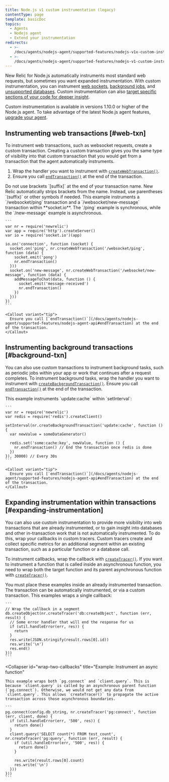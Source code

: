 ```yaml
---
title: Node.js v1 custom instrumentation (legacy)
contentType: page
template: basicDoc
topics:
  - Agents
  - Nodejs agent
  - Extend your instrumentation
redirects:
  - >-
    /docs/agents/nodejs-agent/supported-features/nodejs-v1x-custom-instrumentation-legacy
  - >-
    /docs/agents/nodejs-agent/supported-features/nodejs-v1-custom-instrumentation-legacy
---
```


New Relic for Node.js automatically instruments most standard web requests, but sometimes you want expanded instrumentation. With custom instrumentation, you can instrument [web sockets](#web-txn), [background jobs](#background-txn), and [unsupported databases](#expanding-instrumentation). Custom instrumentation can also [target specific sections of your code for deeper insight](#expanding-instrumentation).

Custom instrumentation is available in versions 1.10.0 or higher of the Node.js agent. To take advantage of the latest Node.js agent features, [upgrade your agent](/docs/agents/nodejs-agent/installation-configuration/upgrade-nodejs-agent).

## Instrumenting web transactions [#web-txn]

To instrument web transactions, such as websocket requests, create a custom transaction. Creating a custom transaction gives you the same type of visibility into that custom transaction that you would get from a transaction that the agent automatically instruments.

1. Wrap the handler you want to instrument with [`createWebTransaction()`](/docs/agents/nodejs-agent/supported-features/nodejs-agent-api#createWebTransaction).
2. Ensure you call [`endTransaction()`](/docs/agents/nodejs-agent/supported-features/nodejs-agent-api#endTransaction) at the end of the transaction.

<Callout variant="important">
  Do not use brackets `[suffix]` at the end of your transaction name. New Relic automatically strips brackets from the name. Instead, use parentheses `(suffix)` or other symbols if needed.
</Callout>

<CollapserGroup>
  <Collapser
    id="instrument-in-socket-io"
    title="Example: Instrument two transactions in socket.io"
  >
    This example instruments a `/websocket/ping` transaction and a `/websocket/new-message` transaction within **socket.io**. The `/ping` example is synchronous, while the `/new-message` example is asynchronous.

    ```
    var nr = require('newrelic')
    var app = require('http').createServer()
    var io = require('socket.io')(app)

    io.on('connection', function (socket) {
      socket.on('ping', nr.createWebTransaction('/websocket/ping', function (data) {
        socket.emit('pong')
        nr.endTransaction()
      }))
      socket.on('new-message', nr.createWebTransaction('/websocket/new-message', function (data) {
        addMessageToChat(data, function () {
          socket.emit('message-received')
          nr.endTransaction()
        })
      }))
    })
    ```

    <Callout variant="tip">
      Ensure you call [`endTransaction()`](/docs/agents/nodejs-agent/supported-features/nodejs-agent-api#endTransaction) at the end of the transaction.
    </Callout>
  </Collapser>
</CollapserGroup>

## Instrumenting background transactions [#background-txn]

You can also use custom transactions to instrument background tasks, such as periodic jobs within your app or work that continues after a request completes. To instrument background tasks, wrap the handler you want to instrument with [`createBackgroundTransaction()`](/docs/agents/nodejs-agent/supported-features/nodejs-agent-api#createBackgroundTransaction). Ensure you call [`endTransaction()`](/docs/agents/nodejs-agent/supported-features/nodejs-agent-api#endTransaction) at the end of the transaction.

<CollapserGroup>
  <Collapser
    id="example-instrument-update"
    title="Example: Instrument within setInterval"
  >
    This example instruments `update:cache` within `setInterval`:

    ```
    var nr = require('newrelic')
    var redis = require('redis').createClient()

    setInterval(nr.createBackgroundTransaction('update:cache', function () {
      var newValue = someDataGenerator()
 
      redis.set('some:cache:key', newValue, function () {
        nr.endTransaction() // End the transaction once redis is done
      })
    }), 30000) // Every 30s
    ```

    <Callout variant="tip">
      Ensure you call [`endTransaction()`](/docs/agents/nodejs-agent/supported-features/nodejs-agent-api#endTransaction) at the end of the transaction.
    </Callout>
  </Collapser>
</CollapserGroup>

## Expanding instrumentation within transactions [#expanding-instrumentation]

You can also use custom instrumentation to provide more visibility into web transactions that are already instrumented, or to gain insight into databases and other in-transaction work that is not automatically instrumented. To do this, wrap your callbacks in custom tracers. Custom tracers create and collect specific metrics for an additional segment within an existing transaction, such as a particular function or a database call.

To instrument callbacks, wrap the callback with [`createTracer()`](/docs/agents/nodejs-agent/supported-features/nodejs-agent-api#createTracer). If you want to instrument a function that is called inside an asynchronous function, you need to wrap both the target function and its parent asynchronous function with [`createTracer()`](/docs/agents/nodejs-agent/supported-features/nodejs-agent-api#createTracer).

<Callout variant="tip">
  You must place these examples inside an already instrumented transaction. The transaction can be automatically instrumented, or via a custom transaction.
</Callout>

<CollapserGroup>
  <Collapser
    id="wrap-single-callback"
    title="Example: Instrument a callback"
  >
    This examples wraps a single callback:

    ```
    // Wrap the callback in a segment
    db.createObject(nr.createTracer('db:createObject', function (err, result) {
      // Some error handler that will end the response for us
      if (util.handleError(err, res)) {
        return
      }
      res.write(JSON.stringify(result.rows[0].id))
      res.write('\n')
      res.end()
    }))
    ```
  </Collapser>

  <Collapser
    id="wrap-two-callbacks"
    title="Example: Instrument an async function"
  >
    This example wraps both `pg.connect` and `client.query`. This is because `client.query` is called by an asynchronous parent function (`pg.connect`). Otherwise, we would not get any data from `client.query`. This allows `createTracer()` to propagate the active transaction across those asynchronous boundaries.

    ```
    pg.connect(config.db_string, nr.createTracer('pg:connect', function (err, client, done) {
      if (util.handleError(err, '500', res)) {
        return done()
      }
      client.query('SELECT count(*) FROM test_count', nr.createTracer('pg:query', function (err, result) {
        if (util.handleError(err, '500', res)) {
          return done()
        }

        res.write(result.rows[0].count)
        res.write('\n')
      }))
    }))
    ```
  </Collapser>
</CollapserGroup>
